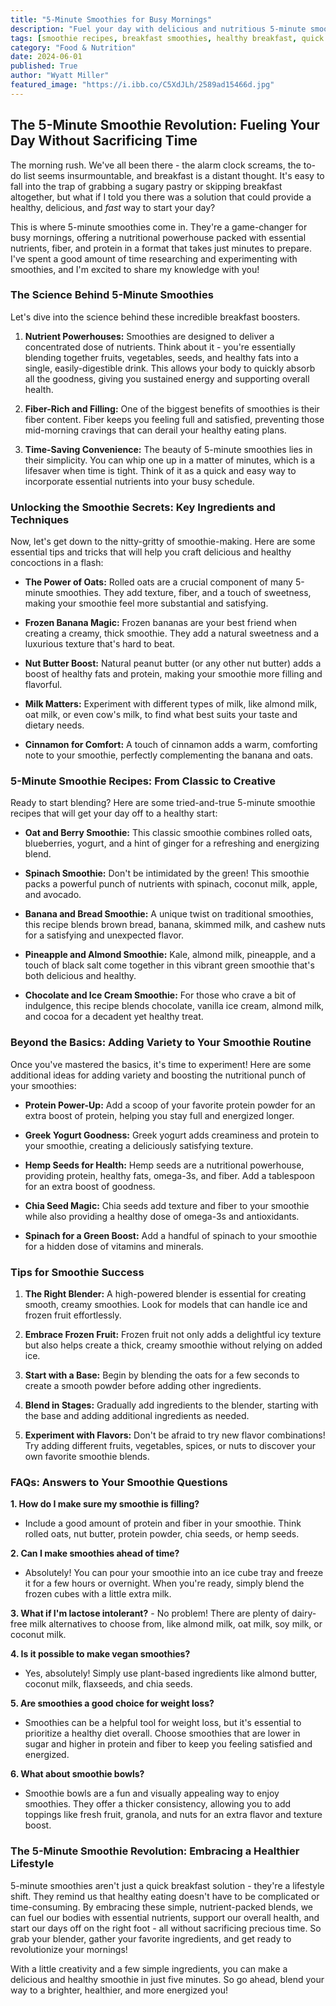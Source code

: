 ```yaml
---
title: "5-Minute Smoothies for Busy Mornings"
description: "Fuel your day with delicious and nutritious 5-minute smoothies! This guide offers easy recipes, tips, and tricks for creating quick and healthy breakfast blends that will energize your mornings."
tags: [smoothie recipes, breakfast smoothies, healthy breakfast, quick and easy recipes, 5-minute meals, nutrition, weight loss, vegan recipes, dairy-free, smoothie bowls]
category: "Food & Nutrition"
date: 2024-06-01
published: True
author: "Wyatt Miller"
featured_image: "https://i.ibb.co/C5XdJLh/2589ad15466d.jpg"
---
```


##  The 5-Minute Smoothie Revolution: Fueling Your Day Without Sacrificing Time

The morning rush. We've all been there - the alarm clock screams, the to-do list seems insurmountable, and breakfast is a distant thought. It's easy to fall into the trap of grabbing a sugary pastry or skipping breakfast altogether, but  what if I told you there was a solution that could provide a healthy, delicious, and *fast* way to start your day?  

This is where 5-minute smoothies come in. They're a game-changer for busy mornings, offering a nutritional powerhouse packed with essential nutrients, fiber, and protein in a format that takes just minutes to prepare.  I've spent a good amount of time researching and experimenting with smoothies, and I'm excited to share my knowledge with you!

### The Science Behind 5-Minute Smoothies

Let's dive into the science behind these incredible breakfast boosters. 

1. **Nutrient Powerhouses:** Smoothies are designed to deliver a concentrated dose of nutrients.  Think about it - you're essentially blending together fruits, vegetables, seeds, and healthy fats into a single, easily-digestible drink.  This allows your body to quickly absorb all the goodness, giving you sustained energy and supporting overall health.

2. **Fiber-Rich and Filling:** One of the biggest benefits of smoothies is their fiber content.  Fiber keeps you feeling full and satisfied, preventing those mid-morning cravings that can derail your healthy eating plans. 

3. **Time-Saving Convenience:**  The beauty of 5-minute smoothies lies in their simplicity.  You can whip one up in a matter of minutes, which is a lifesaver when time is tight.  Think of it as a quick and easy way to incorporate essential nutrients into your busy schedule.

###  Unlocking the Smoothie Secrets:  Key Ingredients and Techniques

Now, let's get down to the nitty-gritty of smoothie-making.  Here are some essential tips and tricks that will help you craft delicious and healthy concoctions in a flash:

* **The Power of Oats:** Rolled oats are a crucial component of many 5-minute smoothies.  They add texture, fiber, and a touch of sweetness, making your smoothie feel more substantial and satisfying.  

* **Frozen Banana Magic:** Frozen bananas are your best friend when creating a creamy, thick smoothie.  They add a natural sweetness and a luxurious texture that's hard to beat.  

* **Nut Butter Boost:** Natural peanut butter (or any other nut butter) adds a boost of healthy fats and protein, making your smoothie more filling and flavorful.

* **Milk Matters:** Experiment with different types of milk, like almond milk, oat milk, or even cow's milk, to find what best suits your taste and dietary needs.

* **Cinnamon for Comfort:** A touch of cinnamon adds a warm, comforting note to your smoothie, perfectly complementing the banana and oats.

###  5-Minute Smoothie Recipes:  From Classic to Creative

Ready to start blending?  Here are some tried-and-true 5-minute smoothie recipes that will get your day off to a healthy start:

* **Oat and Berry Smoothie:** This classic smoothie combines rolled oats, blueberries, yogurt, and a hint of ginger for a refreshing and energizing blend.  

* **Spinach Smoothie:**  Don't be intimidated by the green! This smoothie packs a powerful punch of nutrients with spinach, coconut milk, apple, and avocado.  

* **Banana and Bread Smoothie:**  A unique twist on traditional smoothies, this recipe blends brown bread, banana, skimmed milk, and cashew nuts for a satisfying and unexpected flavor.

* **Pineapple and Almond Smoothie:**  Kale, almond milk, pineapple, and a touch of black salt come together in this vibrant green smoothie that's both delicious and healthy.

* **Chocolate and Ice Cream Smoothie:**  For those who crave a bit of indulgence, this recipe blends chocolate, vanilla ice cream, almond milk, and cocoa for a decadent yet healthy treat.

###  Beyond the Basics:  Adding Variety to Your Smoothie Routine

Once you've mastered the basics, it's time to experiment!  Here are some additional ideas for adding variety and boosting the nutritional punch of your smoothies:

* **Protein Power-Up:**  Add a scoop of your favorite protein powder for an extra boost of protein, helping you stay full and energized longer. 

* **Greek Yogurt Goodness:**  Greek yogurt adds creaminess and protein to your smoothie, creating a deliciously satisfying texture.

* **Hemp Seeds for Health:** Hemp seeds are a nutritional powerhouse, providing protein, healthy fats, omega-3s, and fiber.  Add a tablespoon for an extra boost of goodness.

* **Chia Seed Magic:**  Chia seeds add texture and fiber to your smoothie while also providing a healthy dose of omega-3s and antioxidants.

* **Spinach for a Green Boost:**  Add a handful of spinach to your smoothie for a hidden dose of vitamins and minerals.

###  Tips for Smoothie Success

1. **The Right Blender:**  A high-powered blender is essential for creating smooth, creamy smoothies.  Look for models that can handle ice and frozen fruit effortlessly.

2. **Embrace Frozen Fruit:** Frozen fruit not only adds a delightful icy texture but also helps create a thick, creamy smoothie without relying on added ice.

3. **Start with a Base:**  Begin by blending the oats for a few seconds to create a smooth powder before adding other ingredients.

4. **Blend in Stages:**  Gradually add ingredients to the blender, starting with the base and adding additional ingredients as needed.  

5. **Experiment with Flavors:**  Don't be afraid to try new flavor combinations!  Try adding different fruits, vegetables, spices, or nuts to discover your own favorite smoothie blends.

###  FAQs:  Answers to Your Smoothie Questions

**1.  How do I make sure my smoothie is filling?**
   -  Include a good amount of protein and fiber in your smoothie.  Think rolled oats, nut butter, protein powder, chia seeds, or hemp seeds.

**2.  Can I make smoothies ahead of time?**
   -  Absolutely!  You can pour your smoothie into an ice cube tray and freeze it for a few hours or overnight.  When you're ready, simply blend the frozen cubes with a little extra milk.

**3.  What if I'm lactose intolerant?**
    -  No problem!  There are plenty of dairy-free milk alternatives to choose from, like almond milk, oat milk, soy milk, or coconut milk.

**4.  Is it possible to make vegan smoothies?**
   -   Yes, absolutely!  Simply use plant-based ingredients like almond butter, coconut milk, flaxseeds, and chia seeds.

**5.  Are smoothies a good choice for weight loss?**
   -   Smoothies can be a helpful tool for weight loss, but it's essential to prioritize a healthy diet overall.   Choose smoothies that are lower in sugar and higher in protein and fiber to keep you feeling satisfied and energized.

**6.  What about smoothie bowls?**
   -  Smoothie bowls are a fun and visually appealing way to enjoy smoothies.  They offer a thicker consistency, allowing you to add toppings like fresh fruit, granola, and nuts for an extra flavor and texture boost.

###  The 5-Minute Smoothie Revolution:  Embracing a Healthier Lifestyle

5-minute smoothies aren't just a quick breakfast solution - they're a lifestyle shift.  They remind us that healthy eating doesn't have to be complicated or time-consuming.  By embracing these simple, nutrient-packed blends, we can fuel our bodies with essential nutrients, support our overall health, and start our days off on the right foot - all without sacrificing precious time.  So grab your blender, gather your favorite ingredients, and get ready to revolutionize your mornings!  

With a little creativity and a few simple ingredients, you can make a delicious and healthy smoothie in just five minutes.  So go ahead, blend your way to a brighter, healthier, and more energized you!

